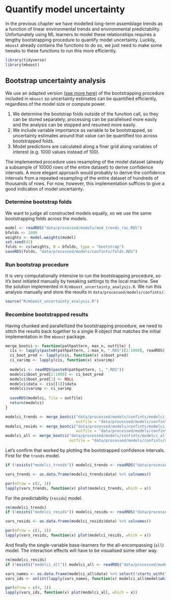 # Quantify model uncertainty

In the previous chapter we have modelled long-term assemblage trends as a function of linear environmental trends and environmental predictability. Unfortunately using ML learners to model these relationships requires a lengthy bootstrapping procedure to quantify model uncertainty. Luckily, `mboost` already contains the functions to do so, we just need to make some tweaks to these functions to run this more efficiently.

```r
library(tidyverse)
library(mboost)
```

## Bootstrap uncertainty analysis

We use an adapted version [(see more here)](https://barthoekstra.github.io/fireworks/09.Quantifying-model-uncertainty.html) of the bootstrapping procedure included in `mboost` so uncertainty estimates can be quantified efficiently, regardless of the model size or compute power.

1. We determine the bootstrap folds outside of the function call, so they can be stored separately, processing can be parallelised more easily and the analysis can be stopped and resumed more easily.
1. We include variable importance as variable to be bootstrapped, so uncertainty estimates around that value can be quantified too across bootstrapped folds.
1. Model predictions are calculated along a finer grid along variables of interest (e.g. 1000 values instead of 100).

The implemented procedure uses resampling of the model dataset (already a subsample of 10000 rows of the entire dataset) to derive confidence intervals. A more elegant approach would probably to derive the confidence intervals from a repeated resampling of the entire dataset of hundreds of thousands of rows. For now, however, this implementation suffices to give a good indication of model uncertainty.

### Determine bootstrap folds

We want to judge all constructed models equally, so we use the same bootstrapping folds across the models.

```r
model <- readRDS("data/processed/models/mod_trends_rac.RDS")
bfolds <- 1000
weights <- model.weights(model)
set.seed(42)
folds <- cv(weights, B = bfolds, type = "bootstrap")
saveRDS(folds, "data/processed/models/confints/folds.RDS")
```

### Run bootstrap procedure

It is very computationally intensive to run the bootstrapping procedure, so it's best initiated manually by tweaking settings to the local machine. See the solution implemented in `R/mboost_uncertainty_analysis.R`. We run this analysis manually and store the results in `data/processed/models/confints/`.

```r
source("R/mboost_uncertainty_analysis.R")
```

### Recombine bootstrapped results

Having chunked and parallellized the bootstrapping procedure, we need to stitch the results back together to a single R object that matches the initial implementation in the `mboost` package.

```r
merge_bootci <- function(pathpattern, max_n, outfile) {
  cis <- lapply(paste0(pathpattern, 1:max_n, ".RDS")[2:1000], readRDS)
  ci_boot_pred <- lapply(cis, function(x) x$boot_pred)
  ci_varimp <- lapply(cis, function(x) x$varimp)
  
  modelci <- readRDS(paste0(pathpattern, 1, ".RDS"))
  modelci$boot_pred[2:1000] <- ci_boot_pred
  modelci$boot_pred[1] <- NULL
  modelci$data <- cis[[1]]$data
  modelci$varimp <- ci_varimp
  
  saveRDS(modelci, file = outfile)
  return(modelci)
}

modelci_trends <- merge_bootci("data/processed/models/confints/modelci_trends_rac_", max_n = 1000,
                               outfile = "data/processed/models/confints/modelci_trends.RDS")
modelci_resids <- merge_bootci("data/processed/models/confints/modelci_resids_rac_", max_n = 1000,
                               outfile = "data/processed/models/confints/modelci_resids.RDS")
modelci_all <- merge_bootci("data/processed/models/confints/modelci_all_rac_", max_n = 1000,
                            outfile = "data/processed/models/confints/modelci_all.RDS")
```

Let's confirm that worked by plotting the bootstrapped confidence intervals. First for the `trends` model.

```r
if (!exists("modelci_trends")) modelci_trends <- readRDS("data/processed/models/confints/modelci_trends.RDS")

vars_trends <- as.data.frame(modelci_trends$data) %>% colnames()

par(mfrow = c(2, 3))
lapply(vars_trends, function(x) plot(modelci_trends, which = x))
```
For the predictability (`resids`) model.

```r
rm(modelci_trends)
if (!exists("modelci_resids")) modelci_resids <- readRDS("data/processed/models/confints/modelci_resids.RDS")

vars_resids <- as.data.frame(modelci_resids$data) %>% colnames()

par(mfrow = c(2, 3))
lapply(vars_resids, function(x) plot(modelci_resids, which = x))
```
And finally the single-variable base-learners for the all-encompassing (`all`) model. The interaction effects will have to be visualised some other way.

```r
rm(modelci_resids)
if (!exists("modelci_all")) modelci_all <- readRDS("data/processed/models/confints/modelci_all.RDS")

vars_names <- as.data.frame(modelci_all$data) %>% select(!starts_with("bspatial")) %>% colnames()
vars_ids <- unlist(lapply(vars_names, function(x) modelci_all$model$which(x)[1]))

par(mfrow = c(4, 3))
lapply(vars_ids, function(x) plot(modelci_all, which = x))
```
